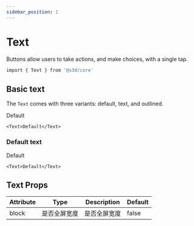 ```yaml
---
sidebar_position: 1
---
```



# Text

Buttons allow users to take actions, and make choices, with a single tap.

```bash
import { Text } from '@s3d/core'
```

## Basic text

The `Text` comes with three variants: default, text, and outlined.

<App>
  <Example>
    <Text>Default</Text>
  </Example>
</App>

```tsx
<Text>Default</Text>
```

### Default text

<Text>Default</Text>

```tsx
<Text>Default</Text>
```

## Text Props

| Attribute | Type         | Description  | Default |
| --------- | ------------ | ------------ | ------- |
| block     | 是否全屏宽度 | 是否全屏宽度 | false   |
